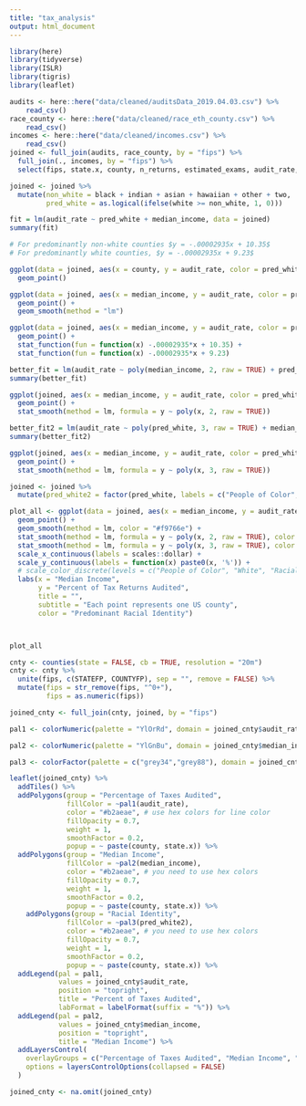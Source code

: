 ```yaml
---
title: "tax_analysis"
output: html_document
---
```


```r
library(here)
library(tidyverse)
library(ISLR)
library(tigris)
library(leaflet)
```

```r
audits <- here::here("data/cleaned/auditsData_2019.04.03.csv") %>%
    read_csv()
race_county <- here::here("data/cleaned/race_eth_county.csv") %>%
    read_csv()
incomes <- here::here("data/cleaned/incomes.csv") %>%
    read_csv()
joined <- full_join(audits, race_county, by = "fips") %>%
  full_join(., incomes, by = "fips") %>% 
  select(fips, state.x, county, n_returns, estimated_exams, audit_rate, white, black, indian, asian, hawaiian, other, two, non_his, hispanic, median_income) 
```

```r
joined <- joined %>%
  mutate(non_white = black + indian + asian + hawaiian + other + two, 
         pred_white = as.logical(ifelse(white >= non_white, 1, 0)))
```


```r
fit = lm(audit_rate ~ pred_white + median_income, data = joined)
summary(fit)
```

```r
# For predominantly non-white counties $y = -.00002935x + 10.35$
# For predominantly white counties, $y = -.00002935x + 9.23$
```


```r
ggplot(data = joined, aes(x = county, y = audit_rate, color = pred_white)) +
  geom_point() 
```

```r
ggplot(data = joined, aes(x = median_income, y = audit_rate, color = pred_white)) +
  geom_point() + 
  geom_smooth(method = "lm")
```


```r
ggplot(data = joined, aes(x = median_income, y = audit_rate, color = pred_white)) +
  geom_point() +
  stat_function(fun = function(x) -.00002935*x + 10.35) +
  stat_function(fun = function(x) -.00002935*x + 9.23)
```

```r
better_fit = lm(audit_rate ~ poly(median_income, 2, raw = TRUE) + pred_white, data = joined)
summary(better_fit)
```

```r
ggplot(joined, aes(x = median_income, y = audit_rate, color = pred_white)) +
  geom_point() +
  stat_smooth(method = lm, formula = y ~ poly(x, 2, raw = TRUE))
```

```r
better_fit2 = lm(audit_rate ~ poly(pred_white, 3, raw = TRUE) + median_income, data = joined)
summary(better_fit2)
```

```r
ggplot(joined, aes(x = median_income, y = audit_rate, color = pred_white)) +
  geom_point() +
  stat_smooth(method = lm, formula = y ~ poly(x, 3, raw = TRUE))
```

```r
joined <- joined %>% 
  mutate(pred_white2 = factor(pred_white, labels = c("People of Color", "White")))

plot_all <- ggplot(data = joined, aes(x = median_income, y = audit_rate, color = pred_white2)) +
  geom_point() + 
  geom_smooth(method = lm, color = "#f9766e") +
  stat_smooth(method = lm, formula = y ~ poly(x, 2, raw = TRUE), color = "#7caf00") +
  stat_smooth(method = lm, formula = y ~ poly(x, 3, raw = TRUE), color = "#c77cff") +
  scale_x_continuous(labels = scales::dollar) +
  scale_y_continuous(labels = function(x) paste0(x, '%')) +
  # scale_color_discrete(levels = c("People of Color", "White", "Racial Data not Available")) +
  labs(x = "Median Income",
       y = "Percent of Tax Returns Audited",
       title = "",
       subtitle = "Each point represents one US county", 
       color = "Predominant Racial Identity")



plot_all
```

```r
cnty <- counties(state = FALSE, cb = TRUE, resolution = "20m")
cnty <- cnty %>% 
  unite(fips, c(STATEFP, COUNTYFP), sep = "", remove = FALSE) %>%
  mutate(fips = str_remove(fips, "^0+"), 
         fips = as.numeric(fips))

joined_cnty <- full_join(cnty, joined, by = "fips")

pal1 <- colorNumeric(palette = "YlOrRd", domain = joined_cnty$audit_rate)

pal2 <- colorNumeric(palette = "YlGnBu", domain = joined_cnty$median_income)

pal3 <- colorFactor(palette = c("grey34","grey88"), domain = joined_cnty$pred_white2)
```

```r
leaflet(joined_cnty) %>%
  addTiles() %>%
  addPolygons(group = "Percentage of Taxes Audited",
              fillColor = ~pal1(audit_rate), 
              color = "#b2aeae", # use hex colors for line color
              fillOpacity = 0.7, 
              weight = 1, 
              smoothFactor = 0.2,
              popup = ~ paste(county, state.x)) %>%
  addPolygons(group = "Median Income",
              fillColor = ~pal2(median_income),
              color = "#b2aeae", # you need to use hex colors
              fillOpacity = 0.7,
              weight = 1,
              smoothFactor = 0.2,
              popup = ~ paste(county, state.x)) %>%
    addPolygons(group = "Racial Identity",
              fillColor = ~pal3(pred_white2),
              color = "#b2aeae", # you need to use hex colors
              fillOpacity = 0.7,
              weight = 1,
              smoothFactor = 0.2,
              popup = ~ paste(county, state.x)) %>%
  addLegend(pal = pal1, 
            values = joined_cnty$audit_rate, 
            position = "topright", 
            title = "Percent of Taxes Audited",
            labFormat = labelFormat(suffix = "%")) %>%
  addLegend(pal = pal2, 
            values = joined_cnty$median_income, 
            position = "topright", 
            title = "Median Income") %>%
  addLayersControl(
    overlayGroups = c("Percentage of Taxes Audited", "Median Income", "Racial Identity"),
    options = layersControlOptions(collapsed = FALSE)
  )

```

```r
joined_cnty <- na.omit(joined_cnty)
```






